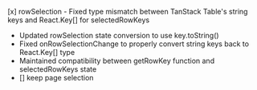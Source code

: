 [x] rowSelection - Fixed type mismatch between TanStack Table's string keys and React.Key[] for selectedRowKeys

- Updated rowSelection state conversion to use key.toString()
- Fixed onRowSelectionChange to properly convert string keys back to React.Key[] type
- Maintained compatibility between getRowKey function and selectedRowKeys state
- [] keep page selection

